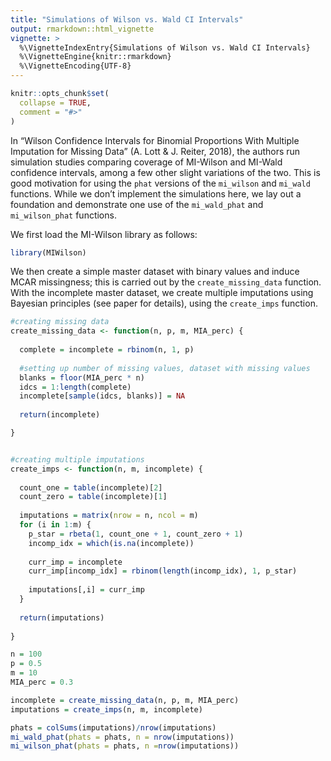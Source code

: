 ```yaml
---
title: "Simulations of Wilson vs. Wald CI Intervals"
output: rmarkdown::html_vignette
vignette: >
  %\VignetteIndexEntry{Simulations of Wilson vs. Wald CI Intervals}
  %\VignetteEngine{knitr::rmarkdown}
  %\VignetteEncoding{UTF-8}
---
```


```r
knitr::opts_chunk$set(
  collapse = TRUE,
  comment = "#>"
)
```

In "Wilson Confidence Intervals for Binomial
Proportions With Multiple Imputation for Missing
Data" (A. Lott & J. Reiter, 2018), the authors run simulation studies comparing coverage of MI-Wilson and MI-Wald confidence intervals, among a few other slight variations of the two. This is good motivation for using the `phat` versions of the `mi_wilson` and `mi_wald` functions. While we don't implement the simulations here, we lay out a foundation and demonstrate one use of the `mi_wald_phat` and `mi_wilson_phat` functions.

We first load the MI-Wilson library as follows:

```r
library(MIWilson)
```

We then create a simple master dataset with binary values and induce MCAR missingness; this is carried out by the `create_missing_data` function. With the incomplete master dataset, we create multiple imputations using Bayesian principles (see paper for details), using the `create_imps` function. 

```r
#creating missing data
create_missing_data <- function(n, p, m, MIA_perc) {
  
  complete = incomplete = rbinom(n, 1, p)
  
  #setting up number of missing values, dataset with missing values
  blanks = floor(MIA_perc * n)
  idcs = 1:length(complete)
  incomplete[sample(idcs, blanks)] = NA
  
  return(incomplete)

}


#creating multiple imputations
create_imps <- function(n, m, incomplete) {
  
  count_one = table(incomplete)[2]
  count_zero = table(incomplete)[1]
  
  imputations = matrix(nrow = n, ncol = m)
  for (i in 1:m) {
    p_star = rbeta(1, count_one + 1, count_zero + 1)
    incomp_idx = which(is.na(incomplete))
    
    curr_imp = incomplete
    curr_imp[incomp_idx] = rbinom(length(incomp_idx), 1, p_star)
    
    imputations[,i] = curr_imp
  }
  
  return(imputations)
  
}

```

```r
n = 100
p = 0.5
m = 10
MIA_perc = 0.3

incomplete = create_missing_data(n, p, m, MIA_perc)
imputations = create_imps(n, m, incomplete)

phats = colSums(imputations)/nrow(imputations)
mi_wald_phat(phats = phats, n = nrow(imputations))
mi_wilson_phat(phats = phats, n =nrow(imputations))
```

